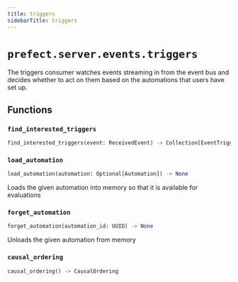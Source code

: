 ```yaml
---
title: triggers
sidebarTitle: triggers
---
```


# `prefect.server.events.triggers`



The triggers consumer watches events streaming in from the event bus and decides whether
to act on them based on the automations that users have set up.


## Functions

### `find_interested_triggers` <sup><a href="https://github.com/prefecthq/prefect/blob/main/src/prefect/server/events/triggers.py#L658" target="_blank"><Icon icon="github" size="14" /></a></sup>

```python
find_interested_triggers(event: ReceivedEvent) -> Collection[EventTrigger]
```

### `load_automation` <sup><a href="https://github.com/prefecthq/prefect/blob/main/src/prefect/server/events/triggers.py#L663" target="_blank"><Icon icon="github" size="14" /></a></sup>

```python
load_automation(automation: Optional[Automation]) -> None
```


Loads the given automation into memory so that it is available for evaluations


### `forget_automation` <sup><a href="https://github.com/prefecthq/prefect/blob/main/src/prefect/server/events/triggers.py#L681" target="_blank"><Icon icon="github" size="14" /></a></sup>

```python
forget_automation(automation_id: UUID) -> None
```


Unloads the given automation from memory


### `causal_ordering` <sup><a href="https://github.com/prefecthq/prefect/blob/main/src/prefect/server/events/triggers.py#L1002" target="_blank"><Icon icon="github" size="14" /></a></sup>

```python
causal_ordering() -> CausalOrdering
```
